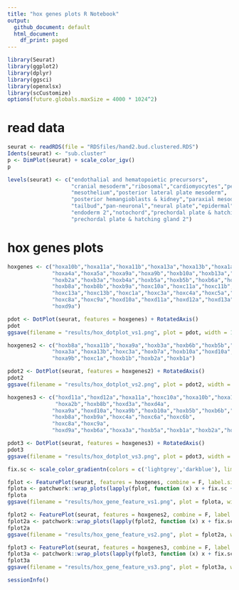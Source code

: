 ```yaml
---
title: "hox genes plots R Notebook"
output:
  github_document: default
  html_document:
    df_print: paged
---
```


```r
library(Seurat)
library(ggplot2)
library(dplyr)
library(ggsci)
library(openxlsx)
library(scCustomize)
options(future.globals.maxSize = 4000 * 1024^2)
```

# read data
```r
seurat <- readRDS(file = "RDSfiles/hand2.bud.clustered.RDS")
Idents(seurat) <- "sub.cluster"
p <- DimPlot(seurat) + scale_color_igv()
p
```

```r
levels(seurat) <- c("endothalial and hematopoietic precursors",
                    "cranial mesoderm","ribosomal","cardiomyocytes","pericardium",
                    "mesothelium","posterior lateral plate mesoderm",
                    "posterior hemangioblasts & kidney","paraxial mesoderm",
                    "tailbud","pan-neuronal","neural plate","epidermal","endoderm 1",
                    "endoderm 2","notochord","prechordal plate & hatching gland 1",
                    "prechordal plate & hatching gland 2")
```

# hox genes plots
```r
hoxgenes <- c("hoxa10b","hoxa11a","hoxa11b","hoxa13a","hoxa13b","hoxa1a","hoxa2b","hoxa3a",
              "hoxa4a","hoxa5a","hoxa9a","hoxa9b","hoxb10a","hoxb13a","hoxb1a","hoxb1b",
              "hoxb2a","hoxb3a","hoxb4a","hoxb5a","hoxb5b","hoxb6a","hoxb6b","hoxb7a",
              "hoxb8a","hoxb8b","hoxb9a","hoxc10a","hoxc11a","hoxc11b","hoxc12a","hoxc12b",
              "hoxc13a","hoxc13b","hoxc1a","hoxc3a","hoxc4a","hoxc5a","hoxc6a","hoxc6b",
              "hoxc8a","hoxc9a","hoxd10a","hoxd11a","hoxd12a","hoxd13a","hoxd3a","hoxd4a",
              "hoxd9a")
```

```r
pdot <- DotPlot(seurat, features = hoxgenes) + RotatedAxis()
pdot
ggsave(filename = "results/hox_dotplot_vs1.png", plot = pdot, width = 15, height = 5)
```

```r
hoxgenes2 <- c("hoxb8a","hoxa11b","hoxa9a","hoxb3a","hoxb6b","hoxb5b","hoxa10b","hoxd3a",
              "hoxa3a","hoxa13b","hoxc3a","hoxb7a","hoxb10a","hoxd10a","hoxd9a","hoxb9a",
              "hoxa9b","hoxc1a","hoxb1b","hoxb2a","hoxb1a")
```

```r
pdot2 <- DotPlot(seurat, features = hoxgenes2) + RotatedAxis()
pdot2
ggsave(filename = "results/hox_dotplot_vs2.png", plot = pdot2, width = 10, height = 5)
```

```r
hoxgenes3 <- c("hoxd11a","hoxd12a","hoxa11a","hoxc10a","hoxa10b","hoxa11b","hoxa13b",
               "hoxa2b","hoxb8b","hoxd3a","hoxd4a",
              "hoxa9a","hoxd10a","hoxa9b","hoxb10a","hoxb5b","hoxb6b","hoxb7a",
              "hoxb8a","hoxb9a","hoxc4a","hoxc6a","hoxc6b",
              "hoxc8a","hoxc9a",
              "hoxd9a","hoxb6a","hoxa3a","hoxb5a","hoxb1a","hoxb2a","hoxc3a","hoxc1a","hoxb1b","hoxb3a")
```

```r
pdot3 <- DotPlot(seurat, features = hoxgenes3) + RotatedAxis()
pdot3
ggsave(filename = "results/hox_dotplot_vs3.png", plot = pdot3, width = 12, height = 5)
```

```r
fix.sc <- scale_color_gradientn(colors = c('lightgrey','darkblue'), limits = c(0,3))

fplot <- FeaturePlot(seurat, features = hoxgenes, combine = F, label.size = 3)
fplota <- patchwork::wrap_plots(lapply(fplot, function (x) x + fix.sc + NoAxes()), guides = "collect")
fplota
ggsave(filename = "results/hox_gene_feature_vs1.png", plot = fplota, width = 15, height = 15)
```

```r
fplot2 <- FeaturePlot(seurat, features = hoxgenes2, combine = F, label.size = 2)
fplot2a <- patchwork::wrap_plots(lapply(fplot2, function (x) x + fix.sc + NoAxes()), guides = "collect")
fplot2a
ggsave(filename = "results/hox_gene_feature_vs2.png", plot = fplot2a, width = 10, height = 10)
```

```r
fplot3 <- FeaturePlot(seurat, features = hoxgenes3, combine = F, label.size = 2)
fplot3a <- patchwork::wrap_plots(lapply(fplot3, function (x) x + fix.sc + NoAxes()), guides = "collect")
fplot3a
ggsave(filename = "results/hox_gene_feature_vs3.png", plot = fplot3a, width = 15, height = 15)
```


```r
sessionInfo()
```

